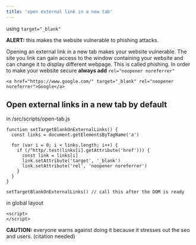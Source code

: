 ```yaml
---
title: 'open external link in a new tab'
---
```


using `target="_blank"`

**<span style="color:var(--gb-red)">ALERT:</span>** this makes the website vulnerable to phishing attacks.

Opening an external link in a new tab makes your website vulnerable.
The site you link can gain access to the window containing your website 
and can change it to display different webpage. This is called phishing. 
In order to make your website secure **always add** `rel="noopener noreferrer"`

```<a href="https://www.google.com/" target="_blank" rel="noopener noreferrer">Google</a>```

## Open external links in a new tab by default

in /src/scripts/open-tab.js

```
function setTargetBlankOnExternalLinks() {
  const links = document.getElementsByTagName('a')

  for (var i = 0; i < links.length; i++) {
    if (/^http/.test(links[i].getAttribute('href'))) {
      const link = links[i]
      link.setAttribute('target', '_blank')
      link.setAttribute('rel', 'noopener noreferrer')
    }
  }
}

setTargetBlankOnExternalLinks() // call this after the DOM is ready
```

in global layout
```
<script>
</script>
```

**<span style="color:var(--gb-orange)">CAUTION:</span>** everyone warns against doing it
because it stresses out the seo and users.
(citation needed)